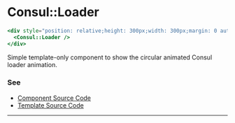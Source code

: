 # Consul::Loader

```hbs preview-template
<div style="position: relative;height: 300px;width: 300px;margin: 0 auto;">
  <Consul::Loader />
</div>
```

Simple template-only component to show the circular animated Consul loader animation.

### See

- [Component Source Code](./index.js)
- [Template Source Code](./index.hbs)

---
